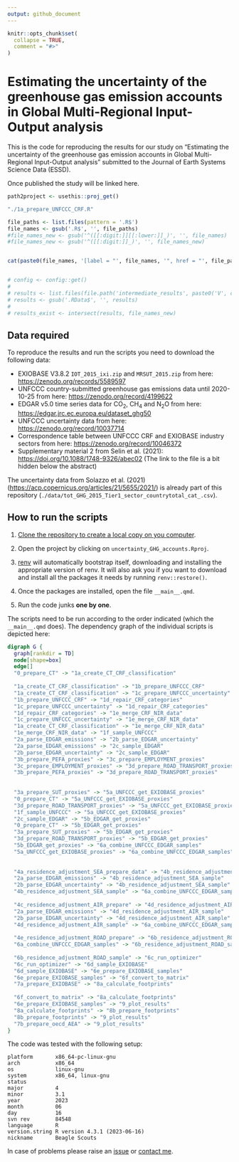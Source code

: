 ```yaml
---
output: github_document
---
```


<!-- README.md is generated from README.Rmd. Please edit that file -->

```r
knitr::opts_chunk$set(
  collapse = TRUE,
  comment = "#>"
)
```

# Estimating the uncertainty of the greenhouse gas emission accounts in Global Multi-Regional Input-Output analysis

This is the code for reproducing the results for our study on
"Estimating the uncertainty of the greenhouse gas emission accounts in
Global Multi-Regional Input-Output analysis" submitted to the Journal of
Earth Systems Science Data (ESSD).

Once published the study will be linked here.



```r
path2project <- usethis::proj_get()

"./1a_prepare_UNFCCC_CRF.R"

file_paths <- list.files(pattern = '.R$') 
file_names <- gsub('.R$', '', file_paths)
#file_names_new <- gsub('^([[:digit:]][[:lower:]]_)', '', file_names)
#file_names_new <- gsub('^([[:digit:]]_)', '', file_names_new)


cat(paste0(file_names, '[label = "', file_names, '", href = "', file_paths, '"]\n'))


# config <- config::get()
# 
# results <- list.files(file.path('intermediate_results', paste0('V', config$version)))
# results <- gsub('.RData$', '', results)
# 
# results_exist <- intersect(results, file_names_new)


```

## Data required

To reproduce the results and run the scripts you need to download the
following data:

-   EXIOBASE V3.8.2 `IOT_2015_ixi.zip` and `MRSUT_2015.zip` from here:
    <https://zenodo.org/records/5589597>
-   UNFCCC country-submitted greenhouse gas emissions data until
    2020-10-25 from here: <https://zenodo.org/record/4199622>
-   EDGAR v5.0 time series data for CO$_2$, CH$_4$ and N$_2$O from here:
    <https://edgar.jrc.ec.europa.eu/dataset_ghg50>
-   UNFCCC uncertainty data from here:
    <https://zenodo.org/record/10037714>
-   Correspondence table between UNFCCC CRF and EXIOBASE industry
    sectors from here: <https://zenodo.org/record/10046372>
-   Supplementary material 2 from Selin et al. (2021):
    <https://doi.org/10.1088/1748-9326/abec02> (The link to the file is
    a bit hidden below the abstract)

The uncertainty data from Solazzo et al. (2021)
(<https://acp.copernicus.org/articles/21/5655/2021/>) is already part of
this repository
(`./data/tot_GHG_2015_Tier1_sector_countrytotal_cat_.csv`).

## How to run the scripts

1.  [Clone the repository to create a local copy on you
    computer](https://docs.github.com/en/repositories/creating-and-managing-repositories/cloning-a-repository).

2.  Open the project by clicking on `uncertainty_GHG_accounts.Rproj`.

3.  [renv](https://cran.r-project.org/web/packages/renv/vignettes/renv.html)
    will automatically bootstrap itself, downloading and installing the
    appropriate version of renv. It will also ask you if you want to
    download and install all the packages it needs by running
    `renv::restore()`.

4.  Once the packages are installed, open the file `__main__.qmd`.

5.  Run the code junks **one by one**.

The scripts need to be run according to the order indicated (which the
`__main__.qmd` does). The dependency graph of the individual scripts is
depicted here:

```dot
digraph G {
  graph[rankdir = TD]
  node[shape=box]
  edge[]
  "0_prepare_CT" -> "1a_create_CT_CRF_classification"
  
  "1a_create_CT_CRF_classification" -> "1b_prepare_UNFCCC_CRF"
  "1a_create_CT_CRF_classification" -> "1c_prepare_UNFCCC_uncertainty"
  "1b_prepare_UNFCCC_CRF" -> "1d_repair_CRF_categories"
  "1c_prepare_UNFCCC_uncertainty" -> "1d_repair_CRF_categories"
  "1d_repair_CRF_categories" -> "1e_merge_CRF_NIR_data"
  "1c_prepare_UNFCCC_uncertainty" -> "1e_merge_CRF_NIR_data"
  "1a_create_CT_CRF_classification" -> "1e_merge_CRF_NIR_data"
  "1e_merge_CRF_NIR_data" -> "1f_sample_UNFCCC"
  "2a_parse_EDGAR_emissions" -> "2b_parse_EDGAR_uncertainty"
  "2a_parse_EDGAR_emissions" -> "2c_sample_EDGAR"
  "2b_parse_EDGAR_uncertainty" -> "2c_sample_EDGAR"
  "3b_prepare_PEFA_proxies" -> "3c_prepare_EMPLOYMENT_proxies"
  "3c_prepare_EMPLOYMENT_proxies" -> "3d_prepare_ROAD_TRANSPORT_proxies"
  "3b_prepare_PEFA_proxies" -> "3d_prepare_ROAD_TRANSPORT_proxies"
  
  
  "3a_prepare_SUT_proxies" -> "5a_UNFCCC_get_EXIOBASE_proxies" 
  "0_prepare_CT" -> "5a_UNFCCC_get_EXIOBASE_proxies"
  "3d_prepare_ROAD_TRANSPORT_proxies" -> "5a_UNFCCC_get_EXIOBASE_proxies" 
  "1f_sample_UNFCCC" -> "5a_UNFCCC_get_EXIOBASE_proxies"
  "2c_sample_EDGAR" -> "5b_EDGAR_get_proxies"
  "0_prepare_CT" -> "5b_EDGAR_get_proxies"
  "3a_prepare_SUT_proxies" -> "5b_EDGAR_get_proxies"
  "3d_prepare_ROAD_TRANSPORT_proxies" -> "5b_EDGAR_get_proxies"
  "5b_EDGAR_get_proxies" -> "6a_combine_UNFCCC_EDGAR_samples"
  "5a_UNFCCC_get_EXIOBASE_proxies" -> "6a_combine_UNFCCC_EDGAR_samples"
  
  
  "4a_residence_adjustment_SEA_prepare_data" -> "4b_residence_adjustment_SEA_sample"
  "2a_parse_EDGAR_emissions" -> "4b_residence_adjustment_SEA_sample"
  "2b_parse_EDGAR_uncertainty" -> "4b_residence_adjustment_SEA_sample"
  "4b_residence_adjustment_SEA_sample" -> "6a_combine_UNFCCC_EDGAR_samples"
  
  "4c_residence_adjustment_AIR_prepare" -> "4d_residence_adjustment_AIR_sample"
  "2a_parse_EDGAR_emissions" -> "4d_residence_adjustment_AIR_sample"
  "2b_parse_EDGAR_uncertainty" -> "4d_residence_adjustment_AIR_sample"
  "4d_residence_adjustment_AIR_sample" -> "6a_combine_UNFCCC_EDGAR_samples"
  
  "4e_residence_adjustment_ROAD_prepare" -> "6b_residence_adjustment_ROAD_sample"
  "6a_combine_UNFCCC_EDGAR_samples" -> "6b_residence_adjustment_ROAD_sample"
  
  "6b_residence_adjustment_ROAD_sample" -> "6c_run_optimizer"
  "6c_run_optimizer" -> "6d_sample_EXIOBASE"
  "6d_sample_EXIOBASE" -> "6e_prepare_EXIOBASE_samples"
  "6e_prepare_EXIOBASE_samples" -> "6f_convert_to_matrix"
  "7a_prepare_EXIOBASE" -> "8a_calculate_footprints"
  
  "6f_convert_to_matrix" -> "8a_calculate_footprints"
  "6e_prepare_EXIOBASE_samples" -> "9_plot_results"
  "8a_calculate_footprints" -> "8b_prepare_footprints"
  "8b_prepare_footprints" -> "9_plot_results"
  "7b_prepare_oecd_AEA" -> "9_plot_results"
} 
```

The code was tested with the following setup:

```         
platform       x86_64-pc-linux-gnu         
arch           x86_64                      
os             linux-gnu                   
system         x86_64, linux-gnu           
status                                     
major          4                           
minor          3.1                         
year           2023                        
month          06                          
day            16                          
svn rev        84548                       
language       R                           
version.string R version 4.3.1 (2023-06-16)
nickname       Beagle Scouts 
```

In case of problems please raise an [issue](/issues) or [contact
me](mailto:simon.schulte@indecol.uni-freiburg.de).
